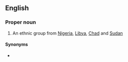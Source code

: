 ==English==

===Proper noun===
{{en-proper noun}}

# An ethnic group from [[Nigeria]], [[Libya]], [[Chad]] and [[Sudan]]

====Synonyms====
* {{l|en|Toubou}}